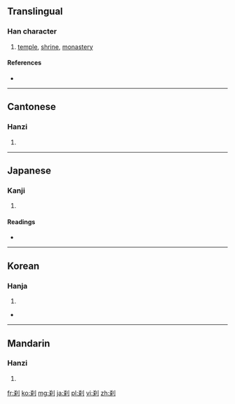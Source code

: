 {{also|剎}}
==Translingual==

===Han character===
{{Han char|rn=18|rad=刀|as=06|sn=8|four=|canj=大木中弓 (KDLN), X大木中弓 (XKDLN)}}

# [[temple]], [[shrine]], [[monastery]]

====References====
* {{Han ref|kx=0139.120|dkj=01967|dj=0316.030|hdz=10336.070|uh=5239|ud=21049}}

----

==Cantonese==

===Hanzi===
{{yue-hanzi|jyut=|y=chaat3, saat3|tra=剎}}

# {{defn|lang=yue|sort=刀06}}

----

==Japanese==

===Kanji===
{{ja-kanji|grade=|rs=刀06}}

# {{defn|lang=ja|sort=刀06}}

====Readings====
* {{ja-readings|on=[[さつ]] (satsu), [[せち]] (sechi)|kun=[[はたばしら]] (hatabashira), [[てら]] (tera), [[くに]] (kuni)}}

----

==Korean==

===Hanja===
{{ko-hanja|hangeul=찰|rv=chal|mr=ch'al}}

# {{defn|lang=ko|sort=刀06}}

* {{l|ko|sc=Kore|寺刹|tr=[[사찰]], sachal}}

----

==Mandarin==

===Hanzi===
{{cmn-hanzi|tra=剎|pin=[[chà]] ([[cha4]])|wg=ch'a<sup>4</sup>}}

# {{defn|lang=cmn|sort=刀06}}

[[fr:刹]]
[[ko:刹]]
[[mg:刹]]
[[ja:刹]]
[[pl:刹]]
[[vi:刹]]
[[zh:刹]]